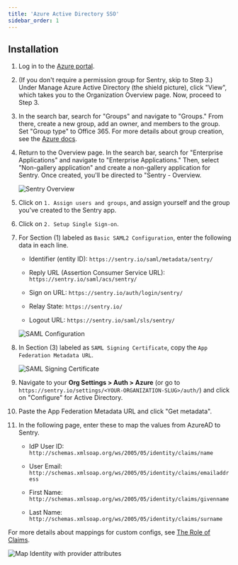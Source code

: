 ```yaml
---
title: 'Azure Active Directory SSO'
sidebar_order: 1
---
```


## Installation

1. Log in to the [Azure portal](https://portal.azure.com/).

2. (If you don't require a permission group for Sentry, skip to Step 3.) Under Manage Azure Active Directory (the shield picture), click "View", which takes you to the Organization Overview page. Now, proceed to Step 3.

3. In the search bar, search for "Groups" and navigate to "Groups." From there, create a new group, add an owner, and members to the group. Set "Group type" to Office 365. For more details about group creation, see the [Azure docs](https://docs.microsoft.com/en-us/azure/active-directory/fundamentals/active-directory-groups-create-azure-portal).

4. Return to the Overview page. In the search bar, search for "Enterprise Applications" and navigate to "Enterprise Applications." Then, select "Non-gallery application" and create a non-gallery application for Sentry. Once created, you'll be directed to "Sentry - Overview.

    ![Sentry Overview](azure-sentry-overview.png)

5. Click on `1. Assign users and groups`, and assign yourself and the group you've created to the Sentry app.

6. Click on `2. Setup Single Sign-on`.

7. For Section (1) labeled as `Basic SAML2 Configuration`, enter the following data in each line.    

    - Identifier (entity ID): `https://sentry.io/saml/metadata/sentry/`

    - Reply URL (Assertion Consumer Service URL): `https://sentry.io/saml/acs/sentry/` 

    - Sign on URL: `https://sentry.io/auth/login/sentry/`

    - Relay State: `https://sentry.io/`

    - Logout URL: `https://sentry.io/saml/sls/sentry/`

    ![SAML Configuration](azure-basic-saml-configuration.png)

8. In Section (3) labeled as `SAML Signing Certificate`, copy the `App Federation Metadata URL`.

    ![SAML Signing Certificate](azure-saml-signing-certificate.png)

9. Navigate to your **Org Settings > Auth > Azure** (or go to `https://sentry.io/settings/<YOUR-ORGANIZATION-SLUG>/auth/`) and click on "Configure" for Active Directory.

10. Paste the App Federation Metadata URL and click "Get metadata".

11. In the following page, enter these to map the values from AzureAD to Sentry.

    - IdP User ID: `http://schemas.xmlsoap.org/ws/2005/05/identity/claims/name`

    - User Email: `http://schemas.xmlsoap.org/ws/2005/05/identity/claims/emailaddress`

    - First Name: `http://schemas.xmlsoap.org/ws/2005/05/identity/claims/givenname`

    - Last Name: `http://schemas.xmlsoap.org/ws/2005/05/identity/claims/surname`

  For more details about mappings for custom configs, see [The Role of Claims](https://docs.microsoft.com/en-us/windows-server/identity/ad-fs/technical-reference/the-role-of-claims).

  ![Map Identity with provider attributes](azure-map-identity-provider-attributes.png)
